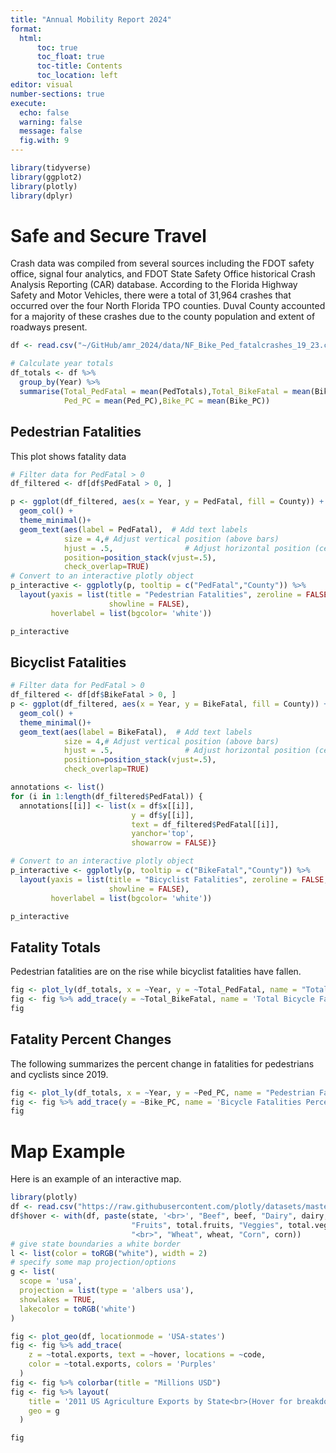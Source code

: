 ---
title: "Annual Mobility Report 2024"
format: 
  html:
      toc: true
      toc_float: true
      toc-title: Contents
      toc_location: left
editor: visual
number-sections: true
execute: 
  echo: false
  warning: false
  message: false
  fig.with: 9
---

```{r package}

library(tidyverse)
library(ggplot2)
library(plotly)
library(dplyr)
```

# Safe and Secure Travel

Crash data was compiled from several sources including the FDOT safety office, signal four analytics, and FDOT State Safety Office historical Crash Analysis Reporting (CAR) database. According to the Florida Highway Safety and Motor Vehicles, there were a total of 31,964 crashes that occurred over the four North Florida TPO counties. Duval County accounted for a majority of these crashes due to the county population and extent of roadways present. 

```{r}
df <- read.csv("~/GitHub/amr_2024/data/NF_Bike_Ped_fatalcrashes_19_23.csv")

# Calculate year totals
df_totals <- df %>%
  group_by(Year) %>%
  summarise(Total_PedFatal = mean(PedTotals),Total_BikeFatal = mean(BikeTotals),
            Ped_PC = mean(Ped_PC),Bike_PC = mean(Bike_PC))
```

## Pedestrian Fatalities

This plot shows fatality data

```{r}

# Filter data for PedFatal > 0
df_filtered <- df[df$PedFatal > 0, ]

p <- ggplot(df_filtered, aes(x = Year, y = PedFatal, fill = County)) +
  geom_col() +
  theme_minimal()+
  geom_text(aes(label = PedFatal),  # Add text labels
            size = 4,# Adjust vertical position (above bars)
            hjust = .5,                # Adjust horizontal position (center)
            position=position_stack(vjust=.5),
            check_overlap=TRUE)
# Convert to an interactive plotly object
p_interactive <- ggplotly(p, tooltip = c("PedFatal","County")) %>%
  layout(yaxis = list(title = "Pedestrian Fatalities", zeroline = FALSE, 
                      showline = FALSE),
         hoverlabel = list(bgcolor= 'white')) 

p_interactive
```

## Bicyclist Fatalities

```{r}
# Filter data for PedFatal > 0
df_filtered <- df[df$BikeFatal > 0, ]
p <- ggplot(df_filtered, aes(x = Year, y = BikeFatal, fill = County)) +
  geom_col() +
  theme_minimal()+
  geom_text(aes(label = BikeFatal),  # Add text labels
            size = 4,# Adjust vertical position (above bars)
            hjust = .5,                # Adjust horizontal position (center)
            position=position_stack(vjust=.5),
            check_overlap=TRUE) 

annotations <- list()
for (i in 1:length(df_filtered$PedFatal)) {
  annotations[[i]] <- list(x = df$x[[i]],
                           y = df$y[[i]],
                           text = df_filtered$PedFatal[[i]],
                           yanchor='top',
                           showarrow = FALSE)}

# Convert to an interactive plotly object
p_interactive <- ggplotly(p, tooltip = c("BikeFatal","County")) %>%
  layout(yaxis = list(title = "Bicyclist Fatalities", zeroline = FALSE, 
                      showline = FALSE),
         hoverlabel = list(bgcolor= 'white'))

p_interactive
```

## Fatality Totals

Pedestrian fatalities are on the rise while bicyclist fatalities have fallen.
```{r}
fig <- plot_ly(df_totals, x = ~Year, y = ~Total_PedFatal, name = "Total Pedestrian Fatalities", type = 'scatter', mode = 'lines') 
fig <- fig %>% add_trace(y = ~Total_BikeFatal, name = 'Total Bicycle Fatalities')
fig

```

## Fatality Percent Changes 

The following summarizes the percent change in fatalities for pedestrians and cyclists since 2019.
```{r}
fig <- plot_ly(df_totals, x = ~Year, y = ~Ped_PC, name = "Pedestrian Fatalities Percent Change Since 2019", type = 'bar') 
fig <- fig %>% add_trace(y = ~Bike_PC, name = 'Bicycle Fatalities Percent Change Since 2019')
fig

```
# Map Example

Here is an example of an interactive map.
```{r}
library(plotly)
df <- read.csv("https://raw.githubusercontent.com/plotly/datasets/master/2011_us_ag_exports.csv")
df$hover <- with(df, paste(state, '<br>', "Beef", beef, "Dairy", dairy, "<br>",
                           "Fruits", total.fruits, "Veggies", total.veggies,
                           "<br>", "Wheat", wheat, "Corn", corn))
# give state boundaries a white border
l <- list(color = toRGB("white"), width = 2)
# specify some map projection/options
g <- list(
  scope = 'usa',
  projection = list(type = 'albers usa'),
  showlakes = TRUE,
  lakecolor = toRGB('white')
)

fig <- plot_geo(df, locationmode = 'USA-states')
fig <- fig %>% add_trace(
    z = ~total.exports, text = ~hover, locations = ~code,
    color = ~total.exports, colors = 'Purples'
  )
fig <- fig %>% colorbar(title = "Millions USD")
fig <- fig %>% layout(
    title = '2011 US Agriculture Exports by State<br>(Hover for breakdown)',
    geo = g
  )

fig

```
